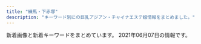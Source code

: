 ```yaml
---
title: "練馬・下赤塚"
description: "キーワード別にの巨乳アジアン・チャイナエステ嬢情報をまとめました。"
---
```


新着画像と新着キーワードをまとめています。
2021年06月07日の情報です。

<DmmAffiliateIns />
<KeywordTable
  shops={
    [
    {
        "url": "http://margaret.ests.jp/",
        "name": "\u30de\u30fc\u30ac\u30ec\u30c3\u30c8",
        "station": "\u685c\u53f0\u99c5\u5317\u53e3",
        "img_links": [],
        "keywords": {}
    },
    {
        "url": "http://himawari.est-u.com/",
        "keywords": {
            "C": 7
        },
        "station": "\u7df4\u99ac\u99c5\u5357\u53e3",
        "img_links": [
            "http://himawari.est-u.com/staff/umi.jpg",
            "http://himawari.est-u.com/staff/sakura.jpg",
            "http://himawari.est-u.com/images/index_08.jpg",
            "http://himawari.est-u.com/images/down.jpg",
            "http://himawari.est-u.com/images/index_02.jpg",
            "http://himawari.est-u.com/staff/yumi.jpg",
            "http://himawari.est-u.com/staff/risa.jpg",
            "http://himawari.est-u.com/images/a1.jpg",
            "http://himawari.est-u.com/staff/yuki.jpg",
            "http://himawari.est-u.com/staff/emi.jpg",
            "http://himawari.est-u.com/staff/nami.jpg",
            "http://himawari.est-u.com/images/a2.jpg",
            "http://himawari.est-u.com/images/therpist.jpg",
            "http://himawari.est-u.com/staff/asuka.jpg",
            "http://himawari.est-u.com/images/index2_08.jpg",
            "http://himawari.est-u.com/staff/izumi.jpg",
            "http://himawari.est-u.com/images/index_10.jpg",
            "http://himawari.est-u.com/images/index_04.jpg"
        ],
        "name": "\u3072\u307e\u308f\u308a"
    },
    {
        "url": "http://binrou.net/",
        "keywords": {
            "89": 1,
            "87": 4,
            "E": 6,
            "D": 2,
            "88": 1,
            "86": 4,
            "F": 1,
            "C": 17
        },
        "station": "\u7df4\u99ac\u99c5\u897f\u53e3",
        "name": "\u30ad\u30e9\u30ad\u30e9",
        "img_links": [
            "http://binrou.net/i/img/r3.jpg",
            "http://binrou.net/img/sta111.jpg",
            "http://binrou.net/i/img/r1.jpg",
            "http://binrou.net/i/img/sta108.jpg",
            "http://binrou.net/i/img/sta119.jpg",
            "http://binrou.net/img/st114.jpg",
            "http://binrou.net/img/s119.jpg",
            "http://binrou.net/img/st111.jpg",
            "http://binrou.net/img/st116.jpg",
            "http://binrou.net/img/mo.png",
            "http://binrou.net/img/sta117.jpg",
            "http://binrou.net/i/img/r4.jpg",
            "http://binrou.net/img/st112.jpg",
            "http://binrou.net/i/img/sta98.jpg",
            "http://binrou.net/img/sta116.jpg",
            "http://binrou.net/img/s115.jpg",
            "http://binrou.net/i/img/st118.jpg",
            "http://binrou.net/i/img/r2.jpg",
            "http://binrou.net/i/img/sta80.jpg",
            "http://binrou.net/i/img/sta89.jpg",
            "http://binrou.net/i/img/sta104.jpg",
            "http://binrou.net/img/sta109.jpg",
            "http://binrou.net/img/sta119.jpg",
            "http://binrou.net/img/sta115.jpg",
            "http://binrou.net/img/st117.jpg",
            "http://binrou.net/img/st115.jpg",
            "http://binrou.net/img/st119.jpg",
            "http://binrou.net/i/img/sta117.jpg",
            "http://binrou.net/img/fla.jpg",
            "http://binrou.net/i/img/sta115.jpg",
            "http://binrou.net/i/img/sta114.jpg",
            "http://binrou.net/img/s116.jpg",
            "http://binrou.net/img/sta114.jpg",
            "http://binrou.net/i/img/sta97.jpg",
            "http://binrou.net/i/img/sta88.jpg",
            "http://binrou.net/i/img/sta92.jpg",
            "http://binrou.net/img/s111.jpg",
            "http://binrou.net/img/acc.jpg",
            "http://binrou.net/img/st109.jpg",
            "http://binrou.net/img/pickup20.jpg",
            "http://binrou.net/img/s114.jpg",
            "http://binrou.net/i/img/acc.jpg",
            "http://binrou.net/i/img/sta111.jpg",
            "http://binrou.net/img/sta112.jpg",
            "http://binrou.net/i/img/sta105.jpg",
            "http://binrou.net/img/sta118.jpg",
            "http://binrou.net/img/s118.jpg",
            "http://binrou.net/img/botton.jpg",
            "http://binrou.net/img/st118.jpg",
            "http://binrou.net/i/img/sta116.jpg",
            "http://binrou.net/i/img/sta112.jpg",
            "http://binrou.net/i/img/sta109.jpg",
            "http://binrou.net/img/s112.jpg",
            "http://binrou.net/i/img/sta118.jpg",
            "http://binrou.net/i/img/sta94.jpg",
            "http://binrou.net/img/s117.jpg",
            "http://binrou.net/i/img/sta100.jpg"
        ]
    },
    {
        "name": "AROMA PLAZA \u30a2\u30ed\u30de\u30d7\u30e9\u30b6",
        "station": "\u77f3\u795e\u4e95\u516c\u5712\u99c5\u5357\u53e3",
        "img_links": [],
        "url": "http://aroma-p.info/",
        "keywords": {}
    },
    {
        "station": "\u7df4\u99ac\u99c5\u897f\u53e3",
        "name": "Smile -\u30b9\u30de\u30a4\u30eb-",
        "keywords": {
            "88": 4,
            "87": 6,
            "D": 8,
            "85": 2,
            "C": 18
        },
        "url": "http://www.smile.mensest.com/",
        "img_links": [
            "http://www.smile.mensest.com/img/header02.png",
            "http://www.smile.mensest.com/files/005.jpg",
            "http://www.smile.mensest.com/img/btn_blog.png",
            "http://www.smile.mensest.com/img/ttl_news.png",
            "http://www.smile.mensest.com/files/002.jpg",
            "http://www.smile.mensest.com/files/003.jpg",
            "http://www.smile.mensest.com/files/006.jpg",
            "http://www.smile.mensest.com/img/ttl_info.png",
            "http://www.smile.mensest.com/img/btn_side_mobile.jpg",
            "http://www.smile.mensest.com/img/pickup.jpg",
            "http://www.smile.mensest.com/files/004.jpg",
            "http://www.smile.mensest.com/img/goback.jpg",
            "http://www.smile.mensest.com/files/001.jpg"
        ]
    },
    {
        "img_links": [],
        "name": "\u30b8\u30e3\u30b9\u30df\u30f3",
        "url": "http://evergrace.tyo.cm/",
        "station": "\u6210\u5897\u99c5",
        "keywords": {}
    },
    {
        "url": "http://siesta.ests.jp/",
        "name": "\u30b7\u30a8\u30b9\u30bf",
        "station": "\u5927\u6cc9\u5b66\u5712\u99c5\u5317\u53e3",
        "img_links": [
            "http://siesta.ests.jp/images/acc3.jpg",
            "http://siesta.ests.jp/photos/sites/39/2021/05/202105291106012.jpg",
            "http://siesta.ests.jp/images/pick.jpg",
            "http://siesta.ests.jp/photos/sites/39/2021/05/2021052911060142.jpg",
            "http://siesta.ests.jp/images/mobile.jpg",
            "http://siesta.ests.jp/images/s-recriut.jpg",
            "http://siesta.ests.jp/photos/sites/39/2021/04/2021042011331872.jpg",
            "http://siesta.ests.jp/images/mobile1.jpg",
            "http://siesta.ests.jp/images/acc1.jpg",
            "http://siesta.ests.jp/images/acc2.jpg",
            "http://siesta.ests.jp/images/news.jpg",
            "http://siesta.ests.jp/images/acc4.jpg",
            "http://siesta.ests.jp/photos/sites/39/2021/05/2021052911060320.jpg",
            "http://siesta.ests.jp/images/s-staff.jpg",
            "http://siesta.ests.jp/images/top.png",
            "http://siesta.ests.jp/images/info.jpg",
            "http://siesta.ests.jp/photos/sites/39/2021/05/2021052911060393.jpg"
        ],
        "keywords": {
            "88": 6,
            "D": 24,
            "87": 6,
            "85": 6,
            "83": 12
        }
    },
    {
        "station": "\u8981\u753a\u99c55\u756a\u51fa\u53e3",
        "name": "\u30d1\u30ad\u30e9",
        "keywords": {
            "85": 2,
            "87": 2,
            "C": 12,
            "E": 2
        },
        "url": "http://pakira-massage.work/",
        "img_links": [
            "http://pakira-massage.work/img/botton.jpg",
            "http://pakira-massage.work/img/sta2.jpg",
            "http://pakira-massage.work/img/campian.jpg",
            "http://pakira-massage.work/img/st23.jpg",
            "http://pakira-massage.work/i/img/st1.jpg",
            "http://pakira-massage.work/i/img/r6.jpg",
            "http://pakira-massage.work/i/img/r3.jpg",
            "http://pakira-massage.work/img/s1.jpg",
            "http://pakira-massage.work/img/sta1.jpg",
            "http://pakira-massage.work/img/s2.jpg",
            "http://pakira-massage.work/i/img/r1.jpg",
            "http://pakira-massage.work/img/st2.jpg",
            "http://pakira-massage.work/i/img/r5.jpg",
            "http://pakira-massage.work/img/head.jpg",
            "http://pakira-massage.work/img/mobile-1.png",
            "http://pakira-massage.work/i/img/sta1.jpg",
            "http://pakira-massage.work/i/img/r4.jpg",
            "http://pakira-massage.work/img/sta23.jpg",
            "http://pakira-massage.work/i/img/sta23.jpg",
            "http://pakira-massage.work/img/st1.jpg",
            "http://pakira-massage.work/img/s23.jpg",
            "http://pakira-massage.work/i/img/r2.jpg",
            "http://pakira-massage.work/img/nos.jpg",
            "http://pakira-massage.work/i/img/sta2.jpg"
        ]
    },
    {
        "keywords": {},
        "station": "\u4e0a\u677f\u6a4b\u99c5\u5317\u53e3",
        "url": "http://www.relaxes.info/",
        "img_links": [
            "http://www.relaxes.info/images/info.jpg",
            "http://www.relaxes.info/images/rec.png",
            "http://www.relaxes.info/images/ttl_staff.png",
            "http://www.relaxes.info/images/price.jpg",
            "http://www.relaxes.info/images/ttl_qj.png",
            "http://www.relaxes.info/images/t2.png",
            "http://www.relaxes.info/images/t1.png",
            "http://www.relaxes.info/up/uploads/2017071800271212.jpg",
            "http://www.relaxes.info/images/s1.png",
            "http://www.relaxes.info/up/uploads/20210313172020j.jpg",
            "http://www.relaxes.info/up/uploads/20180315212810me.jpg",
            "http://www.relaxes.info/images/ttl_price.png",
            "http://www.relaxes.info/images/header_bg.png"
        ],
        "name": "\u8776"
    },
    {
        "station": "\u7df4\u99ac\u99c5\u897f\u53e3",
        "url": "http://ponfu-massage.work/",
        "img_links": [
            "http://ponfu-massage.work/img/st43.jpg",
            "http://ponfu-massage.work/i/img/sta43.jpg",
            "http://ponfu-massage.work/img/s43.jpg",
            "http://ponfu-massage.work/i/img/sta39.jpg",
            "http://ponfu-massage.work/img/st41.jpg",
            "http://ponfu-massage.work/img/sta46.jpg",
            "http://ponfu-massage.work/img/sta38.jpg",
            "http://ponfu-massage.work/img/st45.jpg",
            "http://ponfu-massage.work/img/sta43.jpg",
            "http://ponfu-massage.work/i/img/sta45.jpg",
            "http://ponfu-massage.work/i/img/st45.jpg",
            "http://ponfu-massage.work/img/campian.jpg",
            "http://ponfu-massage.work/img/acc8.jpg",
            "http://ponfu-massage.work/img/st39.jpg",
            "http://ponfu-massage.work/img/st44.jpg",
            "http://ponfu-massage.work/i/img/sta42.jpg",
            "http://ponfu-massage.work/i/img/sta47.jpg",
            "http://ponfu-massage.work/img/sta39.jpg",
            "http://ponfu-massage.work/i/img/r1.jpg",
            "http://ponfu-massage.work/img/st30.jpg",
            "http://ponfu-massage.work/i/img/r4.jpg",
            "http://ponfu-massage.work/i/img/sta28.jpg",
            "http://ponfu-massage.work/img/s42.jpg",
            "http://ponfu-massage.work/img/sta28.jpg",
            "http://ponfu-massage.work/img/acc2.jpg",
            "http://ponfu-massage.work/img/st46.jpg",
            "http://ponfu-massage.work/img/st47.jpg",
            "http://ponfu-massage.work/img/s41.jpg",
            "http://ponfu-massage.work/img/st42.jpg",
            "http://ponfu-massage.work/img/s47.jpg",
            "http://ponfu-massage.work/i/img/sta44.jpg",
            "http://ponfu-massage.work/i/img/r2.jpg",
            "http://ponfu-massage.work/img/s30.jpg",
            "http://ponfu-massage.work/img/sta42.jpg",
            "http://ponfu-massage.work/img/s38.jpg",
            "http://ponfu-massage.work/img/st28.jpg",
            "http://ponfu-massage.work/img/acc10.jpg",
            "http://ponfu-massage.work/i/img/sta46.jpg",
            "http://ponfu-massage.work/img/st38.jpg",
            "http://ponfu-massage.work/img/s44.jpg",
            "http://ponfu-massage.work/img/st18.jpg",
            "http://ponfu-massage.work/img/s46.jpg",
            "http://ponfu-massage.work/img/acc4.jpg",
            "http://ponfu-massage.work/img/s45.jpg",
            "http://ponfu-massage.work/img/sta47.jpg",
            "http://ponfu-massage.work/img/sta35.jpg",
            "http://ponfu-massage.work/img/acc7.jpg",
            "http://ponfu-massage.work/i/img/sta41.jpg",
            "http://ponfu-massage.work/i/img/sta30.jpg",
            "http://ponfu-massage.work/i/img/sta24.jpg",
            "http://ponfu-massage.work/img/botton.jpg",
            "http://ponfu-massage.work/img/st35.jpg",
            "http://ponfu-massage.work/img/acc5.jpg",
            "http://ponfu-massage.work/img/acc9.jpg",
            "http://ponfu-massage.work/img/s39.jpg",
            "http://ponfu-massage.work/img/sta44.jpg",
            "http://ponfu-massage.work/i/img/r3.jpg",
            "http://ponfu-massage.work/i/img/sta38.jpg",
            "http://ponfu-massage.work/img/sta30.jpg",
            "http://ponfu-massage.work/img/acc3.jpg",
            "http://ponfu-massage.work/img/sta45.jpg",
            "http://ponfu-massage.work/img/acc1.jpg",
            "http://ponfu-massage.work/img/sta41.jpg",
            "http://ponfu-massage.work/img/acc6.jpg"
        ],
        "name": "\u30dd\u30f3\u30d5\u30fc",
        "keywords": {
            "86": 1,
            "84": 1,
            "D": 9,
            "87": 5,
            "F": 2,
            "88": 4,
            "C": 22,
            "89": 1,
            "E": 2,
            "85": 2
        }
    },
    {
        "img_links": [
            "http://www.es-yas.click/images/int1.png",
            "http://www.es-yas.click/images/interior_t.jpg",
            "http://www.es-yas.click/images/news.jpg",
            "http://www.es-yas.click/images/mobile.jpg",
            "http://www.es-yas.click/images/sys2.png",
            "http://www.es-yas.click/images/s1.png",
            "http://www.es-yas.click/images/tel.jpg",
            "http://www.es-yas.click/images/staff_t.jpg",
            "http://www.es-yas.click/img/rina1.jpg",
            "http://www.es-yas.click/images/sirase.jpg",
            "http://www.es-yas.click/images/newface.png",
            "http://www.es-yas.click/images/ac1.png",
            "http://www.es-yas.click/img/riri1.jpg",
            "http://www.es-yas.click/images/info.png",
            "http://www.es-yas.click/images/sys1.png",
            "http://www.es-yas.click/img/sayuri1.jpg",
            "http://www.es-yas.click/images/3.jpg",
            "http://www.es-yas.click/images/head.jpg",
            "http://www.es-yas.click/images/int2.png",
            "http://www.es-yas.click/images/2.jpg",
            "http://www.es-yas.click/images/4.jpg"
        ],
        "keywords": {},
        "name": "\u30b9\u30a6\u30a3\u30fc\u30c8",
        "url": "http://www.es-yas.click/",
        "station": "\u4e2d\u6751\u6a4b\u99c5\u5357\u53e3"
    },
    {
        "url": "http://www.hi-msg.com/dansin/",
        "keywords": {},
        "name": "\u6696\u5fc3",
        "station": "\u3068\u304d\u308f\u53f0\u99c5\u5357\u53e3",
        "img_links": [
            "http://www.hi-msg.com/dansin/images/1.jpg",
            "http://www.hi-msg.com/dansin/images/top.jpg",
            "http://www.hi-msg.com/dansin/images/s_pick.jpg",
            "http://www.hi-msg.com/dansin/images/p-2.jpg",
            "http://www.hi-msg.com/dansin/images/p-7.jpg",
            "http://www.hi-msg.com/dansin/images/nav.jpg",
            "http://www.hi-msg.com/dansin/images/p-6.jpg",
            "http://www.hi-msg.com/dansin/images/s_info.jpg",
            "http://www.hi-msg.com/dansin/images/p-9.jpg",
            "http://www.hi-msg.com/dansin/images/top1.jpg",
            "http://www.hi-msg.com/dansin/images/end1.jpg",
            "http://www.hi-msg.com/dansin/images/p-8.jpg",
            "http://www.hi-msg.com/dansin/images/s_face.jpg",
            "http://www.hi-msg.com/dansin/images/p-9-1.jpg",
            "http://www.hi-msg.com/dansin/images/mobile.jpg",
            "http://www.hi-msg.com/dansin/images/p-6-1.jpg",
            "http://www.hi-msg.com/dansin/images/p-5-1.jpg",
            "http://www.hi-msg.com/dansin/images/s_news.jpg",
            "http://www.hi-msg.com/dansin/images/p-5.jpg",
            "http://www.hi-msg.com/dansin/images/p-2-1.jpg"
        ]
    },
    {
        "img_links": [
            "http://c-ikoi.work/images/rec2.png",
            "http://c-ikoi.work/images/sys3.png",
            "http://c-ikoi.work/images/concept.jpg",
            "http://c-ikoi.work/images/line.png",
            "http://c-ikoi.work/images/4.jpg",
            "http://c-ikoi.work/img/aoi1.jpg",
            "http://c-ikoi.work/images/staff_t.jpg",
            "http://c-ikoi.work/images/news.jpg",
            "http://c-ikoi.work/images/rec1.png",
            "http://c-ikoi.work/img/rina1.jpg",
            "http://c-ikoi.work/images/3.jpg",
            "http://c-ikoi.work/images/mobile.jpg",
            "http://c-ikoi.work/img/moe1.jpg",
            "http://c-ikoi.work/images/int3.png",
            "http://c-ikoi.work/images/2.jpg",
            "http://c-ikoi.work/images/interior_t.jpg",
            "http://c-ikoi.work/images/int2.png",
            "http://c-ikoi.work/images/int1.png",
            "http://c-ikoi.work/images/1.jpg",
            "http://c-ikoi.work/images/head.jpg",
            "http://c-ikoi.work/images/sys2.jpg",
            "http://c-ikoi.work/img/yuki1.jpg",
            "http://c-ikoi.work/images/sys1.jpg",
            "http://c-ikoi.work/images/tel.jpg"
        ],
        "station": "\u5927\u5c71\u99c5\u5357\u53e3",
        "name": "\u61a9",
        "keywords": {},
        "url": "http://c-ikoi.work/"
    },
    {
        "img_links": [
            "http://aclass.estheya.com/css/left.jpg",
            "http://aclass.estheya.com/css/staff/staff001-b.jpg",
            "http://aclass.estheya.com/css/staff/staff0004.jpg",
            "http://aclass.estheya.com/css/staff/staff006.jpg",
            "http://aclass.estheya.com/css/right.jpg",
            "http://aclass.estheya.com/css/staff/staff005.jpg",
            "http://aclass.estheya.com/images/call.png",
            "http://aclass.estheya.com/css/m-head04.jpg",
            "http://aclass.estheya.com/css/staff/staff08.jpg",
            "http://aclass.estheya.com/css/m-head02.jpg",
            "http://aclass.estheya.com/css/staff/staff001.jpg",
            "http://aclass.estheya.com/css/staff/staff0003.jpg",
            "http://aclass.estheya.com/css/m-top004.jpg",
            "http://aclass.estheya.com/css/cam01.jpg",
            "http://aclass.estheya.com/css/staff/staff002.jpg"
        ],
        "keywords": {
            "C": 3,
            "88": 1,
            "E": 1,
            "90": 3,
            "89": 1,
            "86": 1,
            "D": 3,
            "92": 1
        },
        "name": "A-CLASS\uff5e\u30a8\u30fc\u30af\u30e9\u30b9\uff5e",
        "station": "\u7df4\u99ac\u99c5",
        "url": "http://aclass.estheya.com/"
    },
    {
        "url": "http://sh-dafei.work/",
        "station": "\u7df4\u99ac\u99c5\u897f\u53e3",
        "keywords": {},
        "name": "\u5927\u5983",
        "img_links": [
            "http://sh-dafei.work/templets/default/pc/picture/s_staff.png",
            "http://sh-dafei.work/uploads/210326/1-210326140613257.jpg",
            "http://sh-dafei.work/uploads/171031/1-1G0311G4095M.jpg",
            "http://sh-dafei.work/uploads/171031/1-1G0311G505933.jpg",
            "http://sh-dafei.work/uploads/181207/1-1Q20G40K63R.jpg",
            "http://sh-dafei.work/uploads/190924/1-1Z924151334121.jpg",
            "http://sh-dafei.work/uploads/210219/1-210219105500300.jpg",
            "http://sh-dafei.work/uploads/181206/1-1Q206125154224.jpg",
            "http://sh-dafei.work/templets/default/pc/picture/staffs.png",
            "http://sh-dafei.work/uploads/181206/1-1Q2061250494E.jpg",
            "http://sh-dafei.work/uploads/181214/1-1Q214154222511.jpg",
            "http://sh-dafei.work/uploads/200612/1-200612154534W8.jpg",
            "http://sh-dafei.work/templets/default/pc/picture/face.png",
            "http://sh-dafei.work/uploads/190329/1-1Z329151011c7.jpg",
            "http://sh-dafei.work/uploads/171031/1-1G0311G556445.jpg",
            "http://sh-dafei.work/uploads/190130/1-1Z130162635508.jpg",
            "http://sh-dafei.work/uploads/201002/1-201002144Z11V.jpg",
            "http://sh-dafei.work/uploads/181206/1-1Q2061253211D.jpg",
            "http://sh-dafei.work/uploads/181206/1-1Q2061249563O.jpg",
            "http://sh-dafei.work/uploads/180612/1-1P612160029349.jpg",
            "http://sh-dafei.work/uploads/201113/1-20111314213cQ.jpg",
            "http://sh-dafei.work/uploads/171031/1-1G0311G531445.jpg",
            "http://sh-dafei.work/uploads/200117/1-20011G614144B.jpg",
            "http://sh-dafei.work/uploads/allimg/180612/1-1P612160305350.jpg",
            "http://sh-dafei.work/uploads/191115/1-191115132040J2.jpg",
            "http://sh-dafei.work/uploads/180612/1-1P6121601061c.jpg",
            "http://sh-dafei.work/uploads/181207/1-1Q20G35320X0.png",
            "http://sh-dafei.work/templets/default/pc/picture/s_pick.png",
            "http://sh-dafei.work/uploads/180227/1-1P22G40S5448.jpg",
            "http://sh-dafei.work/templets/default/pc/picture/end1.jpg",
            "http://sh-dafei.work/uploads/190301/1-1Z30116320A41.jpg",
            "http://sh-dafei.work/templets/default/pc/picture/s_news.png",
            "http://sh-dafei.work/uploads/190809/1-1ZP9125I01S.jpg",
            "http://sh-dafei.work/uploads/171031/1-1G0311G344914.jpg"
        ]
    },
    {
        "url": "http://ginzaangel.esnavi.work/",
        "station": "\u7df4\u99ac\u99c5\u897f\u53e3",
        "img_links": [
            "http://ginzaangel.esnavi.work/sys2.jpg",
            "http://ginzaangel.esnavi.work/2/uploadimg/1595657062.jpeg",
            "http://ginzaangel.esnavi.work/sys1.jpg",
            "http://ginzaangel.esnavi.work/2/uploadimg/1619341553.jpeg",
            "http://ginzaangel.esnavi.work/s1.png",
            "http://ginzaangel.esnavi.work/2/uploadimg/1615988408.jpeg",
            "http://ginzaangel.esnavi.work/2/uploadimg/1615988934.jpeg",
            "http://ginzaangel.esnavi.work/2/uploadimg/1601829474.jpeg",
            "http://ginzaangel.esnavi.work/2/uploadimg/1615989033.jpeg",
            "http://ginzaangel.esnavi.work/head.jpg",
            "http://ginzaangel.esnavi.work/staff_t.jpg",
            "http://ginzaangel.esnavi.work/news.jpg",
            "http://ginzaangel.esnavi.work/int1.png",
            "http://ginzaangel.esnavi.work/2/uploadimg/1622437565.jpeg",
            "http://ginzaangel.esnavi.work/2/uploadimg/1615989115.jpeg"
        ],
        "keywords": {
            "90": 3,
            "89": 1,
            "88": 3,
            "92": 1
        },
        "name": "\u7df4\u99ac\u306e\u5929\u4f7f"
    },
    {
        "img_links": [
            "http://moonlove.est-u.com/images/s4.jpg",
            "http://moonlove.est-u.com/images/index_05.jpg",
            "http://moonlove.est-u.com/images/index_10.jpg",
            "http://moonlove.est-u.com/images/s5.jpg",
            "http://moonlove.est-u.com/images/index_15.jpg",
            "http://moonlove.est-u.com/images/s1.jpg",
            "http://moonlove.est-u.com/staff/nami.jpg",
            "http://moonlove.est-u.com/images/index_02.jpg",
            "http://moonlove.est-u.com/staff/sakura.jpg",
            "http://moonlove.est-u.com/staff/kaori.jpg",
            "http://moonlove.est-u.com/staff/miki.jpg",
            "http://moonlove.est-u.com/images/index_17.jpg",
            "http://moonlove.est-u.com/images/s6.jpg",
            "http://moonlove.est-u.com/images/index1_06.jpg",
            "http://moonlove.est-u.com/images/s3.jpg",
            "http://moonlove.est-u.com/images/index2_06.jpg",
            "http://moonlove.est-u.com/images/index_12.jpg",
            "http://moonlove.est-u.com/images/index_14.jpg",
            "http://moonlove.est-u.com/staff/ayumi.jpg",
            "http://moonlove.est-u.com/images/staff_09.jpg",
            "http://moonlove.est-u.com/images/index3_06.jpg",
            "http://moonlove.est-u.com/images/index_07.jpg",
            "http://moonlove.est-u.com/images/index_04.jpg",
            "http://moonlove.est-u.com/images/icon_000.jpg",
            "http://moonlove.est-u.com/images/index_19.jpg",
            "http://moonlove.est-u.com/images/s8.jpg",
            "http://moonlove.est-u.com/images/index_13.jpg",
            "http://moonlove.est-u.com/images/index_16.jpg",
            "http://moonlove.est-u.com/staff/hitomi.jpg",
            "http://moonlove.est-u.com/images/index_08.jpg"
        ],
        "url": "http://moonlove.est-u.com/",
        "station": "\u7df4\u99ac\u99c5\u5317\u53e3",
        "keywords": {
            "C": 7
        },
        "name": "\u6708\u306e\u604b"
    },
    {
        "img_links": [
            "http://c-sakura.work/images/sys1.png",
            "http://c-sakura.work/images/interior_t.jpg",
            "http://c-sakura.work/images/news.png",
            "http://c-sakura.work/images/1.jpg",
            "http://c-sakura.work/images/head.jpg",
            "http://c-sakura.work/img/ami1.jpg",
            "http://c-sakura.work/images/sisu.png",
            "http://c-sakura.work/images/3.jpg",
            "http://c-sakura.work/img/yuri1.jpg",
            "http://c-sakura.work/img/yuyu1.jpg",
            "http://c-sakura.work/images/mobile.jpg",
            "http://c-sakura.work/images/2.jpg",
            "http://c-sakura.work/images/tel.jpg",
            "http://c-sakura.work/images/staff_t.jpg",
            "http://c-sakura.work/images/int2.png",
            "http://c-sakura.work/images/int1.png",
            "http://c-sakura.work/images/info.png"
        ],
        "url": "http://c-sakura.work/",
        "name": "\u9577\u4e45*\u3061\u3087\u3046\u304d\u3085\u3046",
        "station": "\u4e0b\u8d64\u585a\u99c5\u5317\u53e3",
        "keywords": {}
    },
    {
        "name": "\u697d\u697d",
        "keywords": {
            "C": 13
        },
        "station": "\u4e2d\u6751\u6a4b\u99c5",
        "url": "http://www.e-rakuraku.info/",
        "img_links": [
            "http://www.e-rakuraku.info/images/tel.png",
            "http://www.e-rakuraku.info/images/mobile.png",
            "http://www.e-rakuraku.info/images/tite-staff.png",
            "http://www.e-rakuraku.info/images/newt.png",
            "http://www.e-rakuraku.info/images/newfacet.png",
            "http://www.e-rakuraku.info/images/top.jpg",
            "http://www.e-rakuraku.info/images/g2.jpg",
            "http://www.e-rakuraku.info/images/s1.png",
            "http://www.e-rakuraku.info/images/tite-gallery.png",
            "http://www.e-rakuraku.info/images/g3.jpg",
            "http://www.e-rakuraku.info/images/s2.png",
            "http://www.e-rakuraku.info/images/sr.png",
            "http://www.e-rakuraku.info/images/g1.jpg",
            "http://www.e-rakuraku.info/images/huiyuan.png",
            "http://www.e-rakuraku.info/images/g4.jpg",
            "http://www.e-rakuraku.info/images/g5.jpg",
            "http://www.e-rakuraku.info/images/g0.jpg",
            "http://www.e-rakuraku.info/images/nei_03.jpg"
        ]
    },
    {
        "name": "\u59eb",
        "img_links": [],
        "url": "http://anzu.abnavi.info/",
        "station": "\u6210\u5897\u99c5",
        "keywords": {}
    },
    {
        "url": "http://www.es-kou.link/",
        "station": "\u4e0b\u8d64\u585a\u99c5\u5317\u53e3",
        "img_links": [
            "http://www.es-kou.link/images/1.jpg",
            "http://www.es-kou.link/images/info.png",
            "http://www.es-kou.link/img/satomi1.jpg",
            "http://www.es-kou.link/images/sys1.jpg",
            "http://www.es-kou.link/images/b2.jpg",
            "http://www.es-kou.link/images/news.jpg",
            "http://www.es-kou.link/images/int2.png",
            "http://www.es-kou.link/images/int1.png",
            "http://www.es-kou.link/images/mobile.jpg",
            "http://www.es-kou.link/images/s1.png",
            "http://www.es-kou.link/images/2.jpg",
            "http://www.es-kou.link/images/b1.jpg",
            "http://www.es-kou.link/images/staff_t.jpg",
            "http://www.es-kou.link/images/3.jpg",
            "http://www.es-kou.link/img/nana1.jpg",
            "http://www.es-kou.link/images/sys2.jpg",
            "http://www.es-kou.link/images/head.jpg",
            "http://www.es-kou.link/img/mimi1.jpg",
            "http://www.es-kou.link/images/interior_t.jpg",
            "http://www.es-kou.link/images/sys3.png"
        ],
        "name": "\u7d05\u6708",
        "keywords": {}
    },
    {
        "img_links": [
            "http://www.nerima-rose.com/images/aroma/r1.jpg",
            "http://www.nerima-rose.com/images/staff/17/riri.jpg",
            "http://www.nerima-rose.com/images/aroma/r2.jpg",
            "http://www.nerima-rose.com/images/rosa-sys_09a.jpg",
            "http://www.nerima-rose.com/images/images/sys2018_03.jpg",
            "http://www.nerima-rose.com/images/staff/17/2/ena.jpg",
            "http://www.nerima-rose.com/images/shop/h1.jpg",
            "http://www.nerima-rose.com/images/nav/nav-rec.jpg",
            "http://www.nerima-rose.com/images/images/sys2018_06.jpg",
            "http://www.nerima-rose.com/images/staff/16/kaori2.jpg",
            "http://www.nerima-rose.com/images/shop/11.jpg",
            "http://www.nerima-rose.com/images/sys3.jpg",
            "http://www.nerima-rose.com/images/staff/18/ayumi.jpg",
            "http://www.nerima-rose.com/images/nav/nav-acc.jpg",
            "http://www.nerima-rose.com/images/index-rosa_04.jpg",
            "http://www.nerima-rose.com/images/rosa-pindao_07.jpg",
            "http://www.nerima-rose.com/images/staff/17/2/nana.png",
            "http://www.nerima-rose.com/images/shop/3/sh1.jpg",
            "http://www.nerima-rose.com/cgi-bin/topics/img/16-1.jpg",
            "http://www.nerima-rose.com/images/rosa-pindao_09.jpg",
            "http://www.nerima-rose.com/images/staff/18/hina.jpg",
            "http://www.nerima-rose.com/images/index-rosa_09.jpg",
            "http://www.nerima-rose.com/images/aroma/r3.jpg",
            "http://www.nerima-rose.com/images/staff/16/aya2.jpg",
            "http://www.nerima-rose.com/images/shop/4/s1.jpg",
            "http://www.nerima-rose.com/images/staff/18/misaki.jpg",
            "http://www.nerima-rose.com/images/rosa-sys_04.jpg",
            "http://www.nerima-rose.com/images/index-rosa_02.jpg"
        ],
        "url": "http://www.nerima-rose.com/",
        "name": "ROSE",
        "station": "\u7df4\u99ac\u99c5\u5357\u53e3",
        "keywords": {
            "C": 8
        }
    },
    {
        "station": "\u6771\u6b66\u7df4\u99ac\u99c5\u5317\u53e3",
        "url": "http://nymphe-est.biz/",
        "keywords": {
            "D": 2,
            "E": 1
        },
        "img_links": [
            "http://nymphe-est.biz/images/stal.jpg",
            "http://nymphe-est.biz/images/bul.jpg",
            "http://nymphe-est.biz/images/m6.png",
            "http://nymphe-est.biz/images/cg02.jpg",
            "http://nymphe-est.biz/images/m5.png",
            "http://nymphe-est.biz/images/tit6.jpg",
            "http://nymphe-est.biz/images/m1.png",
            "http://nymphe-est.biz/images/top.png",
            "http://nymphe-est.biz/images/tit4.jpg",
            "http://nymphe-est.biz/images/bur.jpg",
            "http://nymphe-est.biz/images/accl.jpg",
            "http://nymphe-est.biz/images/m4.png",
            "http://nymphe-est.biz/images/tit2.jpg",
            "http://nymphe-est.biz/images/tit5.jpg",
            "http://nymphe-est.biz/images/cg01.jpg",
            "http://nymphe-est.biz/images/tm.jpg",
            "http://nymphe-est.biz/images/no.png",
            "http://nymphe-est.biz/images/m3.png",
            "http://nymphe-est.biz/images/tit3.jpg",
            "http://nymphe-est.biz/images/spt.png",
            "http://nymphe-est.biz/images/cg03.jpg",
            "http://nymphe-est.biz/images/stat.jpg",
            "http://nymphe-est.biz/images/fla.jpg",
            "http://nymphe-est.biz/images/m2.png"
        ],
        "name": "\u59eb\u306e\u3086\u3073\u3055\u304d"
    },
    {
        "station": "\u4e0a\u677f\u6a4b\u99c5\u5317\u53e3",
        "keywords": {},
        "url": "http://tenpo2.iest.info/",
        "name": "\u6e29\u30fb\u306c\u304f\u3082\u308a",
        "img_links": []
    },
    {
        "url": "http://es-nerima.biz/",
        "name": "\u3046\u3089\u3089",
        "img_links": [
            "http://es-nerima.biz/wp-content/uploads/2016/10/gallery7.jpg",
            "http://es-nerima.biz/wp-content/uploads/2016/10/mika-250x330.jpg",
            "http://es-nerima.biz/wp-content/themes/template-salon2/images/gallery-ttl.png",
            "http://es-nerima.biz/wp-content/themes/template-salon2/images/tel.png",
            "http://es-nerima.biz/wp-content/themes/template-salon2/images/gallery3.jpg",
            "http://cdn.dino-es.com/images/logo/88x31DinoEs.png",
            "http://es-nerima.biz/wp-content/themes/template-salon2/images/massage-de_88_31.jpg",
            "http://es-nerima.biz/wp-content/themes/template-salon2/images/slider1.jpg",
            "http://es-nerima.biz/wp-content/uploads/2016/10/mika.jpg",
            "http://es-nerima.biz/wp-content/uploads/2016/10/gallery8-600x600.jpg",
            "http://es-nerima.biz/wp-content/uploads/2016/10/girl-1-250x330.jpg",
            "http://es-nerima.biz/wp-content/uploads/2016/10/girl-1.jpg",
            "http://es-nerima.biz/wp-content/uploads/2016/10/g5.jpg",
            "http://es-nerima.biz/wp-content/uploads/2016/10/eri-250x330.jpg",
            "http://es-nerima.biz/wp-content/themes/template-salon2/images/newface-ttl.png",
            "http://es-nerima.biz/wp-content/themes/template-salon2/images/gallery2.jpg",
            "http://es-nerima.biz/wp-content/themes/template-salon2/images/gallery1.jpg",
            "http://es-nerima.biz/wp-content/uploads/2016/10/gallery6.jpg",
            "http://es-nerima.biz/wp-content/themes/template-salon2/images/gallery4.jpg",
            "http://es-nerima.biz/wp-content/uploads/2016/10/g4-250x330.jpg",
            "http://es-nerima.biz/wp-content/themes/template-salon2/images/pickup-ttl.png",
            "http://es-nerima.biz/wp-content/uploads/2016/10/g1-250x330.jpg",
            "http://es-nerima.biz/wp-content/uploads/2016/10/g5-250x330.jpg",
            "http://es-nerima.biz/wp-content/uploads/2016/10/gallery1.jpg",
            "http://es-nerima.biz/wp-content/uploads/2016/10/gallery8.jpg",
            "http://es-nerima.biz/wp-content/themes/template-salon2/images/news-ttl.png",
            "http://es-nerima.biz/wp-content/uploads/2016/10/gallery5.jpg",
            "http://es-nerima.biz/wp-content/themes/template-salon2/images/magazine.jpg",
            "http://es-nerima.biz/wp-content/uploads/2016/10/g6.jpg",
            "http://es-nerima.biz/wp-content/uploads/2016/10/g3-250x330.jpg",
            "http://es-nerima.biz/wp-content/uploads/2016/10/gallery3.jpg",
            "http://es-nerima.biz/wp-content/uploads/2016/10/g6-250x330.jpg",
            "http://es-nerima.biz/wp-content/uploads/2016/10/eri.jpg",
            "http://es-nerima.biz/wp-content/uploads/2016/10/gallery2.jpg",
            "http://es-nerima.biz/wp-content/themes/template-salon2/images/pickup-frame.png",
            "http://es-nerima.biz/wp-content/uploads/2016/10/camp-bnr.jpg",
            "http://es-nerima.biz/wp-content/themes/template-salon2/images/camp-bnr.jpg",
            "http://es-nerima.biz/wp-content/uploads/2016/10/g3.jpg"
        ],
        "station": "\u7df4\u99ac\u99c5\u5317\u53e3",
        "keywords": {}
    },
    {
        "station": "\u6c5f\u53e4\u7530\u99c5\u5357\u53e3",
        "name": "\u512a\u30fb\u7f8e",
        "keywords": {},
        "url": "http://rose.este.work/",
        "img_links": [
            "http://rose.este.work/r3.jpg",
            "http://rose.este.work/r4.jpg",
            "http://rose.este.work/r1.jpg",
            "http://rose.este.work/re.jpg",
            "http://rose.este.work/unnamed.png",
            "http://rose.este.work/resize_250.png",
            "http://rose.este.work/r5.jpg",
            "http://rose.este.work/totop.png",
            "http://rose.este.work/sys1.png",
            "http://rose.este.work/index-1.htm.jpg",
            "http://rose.este.work/resize_1500-450.jpg",
            "http://rose.este.work/index-25.htm.jpg",
            "http://rose.este.work/index-26.htm.jpg",
            "http://rose.este.work/index-24.htm.jpg"
        ]
    },
    {
        "name": "\u30aa\u30a2\u30b7\u30b9",
        "img_links": [
            "http://oasis.akasuri.xyz/images/bar-staff.png",
            "http://oasis.akasuri.xyz/staff/s3.jpg",
            "http://oasis.akasuri.xyz/staff/s2.jpg",
            "http://oasis.akasuri.xyz/images/bar-photo.png",
            "http://oasis.akasuri.xyz/staff/s1.jpg",
            "http://oasis.akasuri.xyz/images/c-top.png",
            "http://oasis.akasuri.xyz/images/c-photo.png",
            "http://oasis.akasuri.xyz/images/b-tel.png",
            "http://oasis.akasuri.xyz/images/c-staff.png",
            "http://oasis.akasuri.xyz/images/fotter.png"
        ],
        "url": "http://oasis.akasuri.xyz/",
        "keywords": {},
        "station": "\u6210\u5897\u99c5\u5357\u53e3"
    },
    {
        "img_links": [
            "http://lachesis.este88.com/gals/nozomi3.jpg",
            "http://lachesis.este88.com/gals/tumugi2.jpg",
            "http://lachesis.este88.com/gals/tumugi1.jpg",
            "http://momipara.jp/img/link/momi234.jpg",
            "https://lachesis.este88.com/gals/tumugi1.jpg",
            "http://lachesis.este88.com/gals/narumi4.jpg",
            "http://lachesis.este88.com/gals/narumi3.jpg",
            "http://lachesis.este88.com/gals/nozomi4.jpg",
            "http://lachesis.este88.com/gals/yuno2.jpg",
            "http://lachesis.este88.com/gals/itika2.jpg",
            "http://lachesis.este88.com/gals/miku1.jpg",
            "https://lachesis.este88.com/gals/miho1.jpg",
            "https://lachesis.este88.com/gals/mao1.jpg",
            "http://lachesis.este88.com/gals/rinnka3.jpg",
            "http://lachesis.este88.com/gals/ruka4.jpg",
            "http://lachesis.este88.com/gals/miku2.jpg",
            "http://lachesis.este88.com/gals/maria1.jpg",
            "http://lachesis.este88.com/gals/miho3.jpg",
            "https://lachesis.este88.com/gals/rinnka1.jpg",
            "http://lachesis.este88.com/images/line.jpg",
            "http://lachesis.este88.com/gals/yuno3.jpg",
            "http://lachesis.este88.com/gals/mao1.jpg",
            "http://lachesis.este88.com/images/bg_header3.jpg",
            "http://lachesis.este88.com/gals/miho1.jpg",
            "http://lachesis.este88.com/gals/aoi3.jpg",
            "http://lachesis.este88.com/gals/narumi2.jpg",
            "http://lachesis.este88.com/gals/rinnka2.jpg",
            "http://lachesis.este88.com/gals/mao2.jpg",
            "http://lachesis.este88.com/gals/itika1.jpg",
            "http://lachesis.este88.com/gals/rinnka4.jpg",
            "https://lachesis.este88.com/gals/itika1.jpg",
            "https://lachesis.este88.com/gals/nozomi1.jpg",
            "http://lachesis.este88.com/gals/nozomi2.jpg",
            "https://lachesis.este88.com/images/bg_header.jpg",
            "http://lachesis.este88.com/images/bg_header.jpg",
            "http://lachesis.este88.com/gals/miku3.jpg",
            "http://lachesis.este88.com/gals/nozomi1.jpg",
            "https://lachesis.este88.com/gals/aoi1.jpg",
            "https://lachesis.este88.com/images/line.jpg",
            "http://lachesis.este88.com/gals/tumugi3.jpg",
            "http://lachesis.este88.com/gals/minami2.jpg",
            "http://lachesis.este88.com/gals/ruka1.jpg",
            "http://lachesis.este88.com/images/info5.jpg",
            "http://lachesis.este88.com/images/sysh3bar.png",
            "http://lachesis.este88.com/gals/ruka2.jpg",
            "https://lachesis.este88.com/images/sysh3bar.png",
            "https://lachesis.este88.com/gals/maria1.jpg",
            "https://lachesis.este88.com/gals/miku1.jpg",
            "http://lachesis.este88.com/gals/itika3.jpg",
            "http://lachesis.este88.com/gals/ruka3.jpg",
            "https://lachesis.este88.com/images/info5.jpg",
            "http://lachesis.este88.com/gals/narumi1.jpg",
            "http://lachesis.este88.com/gals/miho2.jpg",
            "https://lachesis.este88.com/images/bg_header3.jpg",
            "http://lachesis.este88.com/gals/aoi1.jpg",
            "http://lachesis.este88.com/gals/aoi2.jpg",
            "https://lachesis.este88.com/gals/minami1.jpg",
            "http://lachesis.este88.com/gals/rinnka1.jpg",
            "http://lachesis.este88.com/gals/yuno1.jpg",
            "https://lachesis.este88.com/gals/yuno1.jpg",
            "https://lachesis.este88.com/gals/ruka1.jpg",
            "http://lachesis.este88.com/gals/minami1.jpg",
            "https://lachesis.este88.com/gals/narumi1.jpg"
        ],
        "station": "\u5927\u6cc9\u5b66\u5712\u99c5",
        "url": "http://lachesis.este88.com/",
        "keywords": {
            "81": 1,
            "88": 2,
            "C": 4,
            "95": 1,
            "83": 2,
            "F": 4,
            "G": 1,
            "91": 3,
            "80": 1,
            "86": 1,
            "E": 1,
            "93": 1,
            "D": 2,
            "84": 1
        },
        "name": "\u30e9\u30b1\u30b7\u30b9\u5927\u6cc9\u5b66\u5712"
    },
    {
        "station": "\u7df4\u99ac\u99c5\u897f\u53e3",
        "img_links": [
            "https://salasa.tokyo/wp-content/uploads/2020/02/1salasa.jpg",
            "https://salasa.tokyo/wp-content/uploads/2021/02/345salasa.jpg",
            "https://salasa.tokyo/wp-content/uploads/2020/02/32salasa.jpg",
            "https://salasa.tokyo/wp-content/uploads/2020/03/897261salasa.jpg",
            "https://salasa.tokyo/wp-content/uploads/2020/02/21salasa.jpg",
            "https://salasa.tokyo/wp-content/themes/este/img/tel_footer.png",
            "https://salasa.tokyo/wp-content/themes/este/img/top-img01a.png",
            "https://salasa.tokyo/wp-content/themes/este/img/top-img01b.png",
            "https://salasa.tokyo/wp-content/themes/este/img/top-img01.png",
            "https://salasa.tokyo/wp-content/uploads/2020/02/11salasa.jpg",
            "https://salasa.tokyo/wp-content/themes/este/img/2.jpg",
            "https://salasa.tokyo/wp-content/themes/este/img/tel_header.png",
            "https://salasa.tokyo/wp-content/uploads/2020/02/8776salasa.jpg",
            "https://salasa.tokyo/wp-content/themes/este/img/top-img04.png",
            "https://salasa.tokyo/wp-content/themes/este/img/3.jpg",
            "https://salasa.tokyo/wp-content/themes/este/img/top-img05.png",
            "https://salasa.tokyo/wp-content/themes/este/img/top-img021.png",
            "https://salasa.tokyo/wp-content/uploads/2021/04/s187alasa.jpg",
            "https://salasa.tokyo/wp-content/themes/este/img/1.jpg",
            "https://salasa.tokyo/wp-content/themes/este/img/4.jpg",
            "https://salasa.tokyo/wp-content/themes/este/img/call.png",
            "https://salasa.tokyo/wp-content/uploads/2020/04/2311121salasa.jpg",
            "https://salasa.tokyo/wp-content/themes/este/img/top-img02.png",
            "https://salasa.tokyo/wp-content/uploads/2020/02/41salasa.jpg",
            "https://salasa.tokyo/wp-content/uploads/2020/02/876752178salasa.jpg"
        ],
        "keywords": {
            "C": 17,
            "G": 2,
            "D": 6,
            "E": 13
        },
        "url": "https://salasa.tokyo/",
        "name": "\u3064\u307c\u307f"
    }
]
}
/>
<DmmAffiliateScript />
